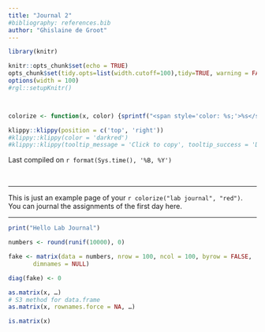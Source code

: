 ```yaml
---
title: "Journal 2"
#bibliography: references.bib
author: "Ghislaine de Groot"
---
```




```r
library(knitr)

knitr::opts_chunk$set(echo = TRUE)
opts_chunk$set(tidy.opts=list(width.cutoff=100),tidy=TRUE, warning = FALSE, message = FALSE,comment = "#>", cache=TRUE, class.source=c("test"), class.output=c("test2"))
options(width = 100)
#rgl::setupKnitr()



colorize <- function(x, color) {sprintf("<span style='color: %s;'>%s</span>", color, x) }

```

```r
klippy::klippy(position = c('top', 'right'))
#klippy::klippy(color = 'darkred')
#klippy::klippy(tooltip_message = 'Click to copy', tooltip_success = 'Done')
```

Last compiled on `r format(Sys.time(), '%B, %Y')`

<br>

----
  
This is just an example page of your `r colorize("lab journal", "red")`.
You can journal the assignments of the first day here.
  

----



```r
print("Hello Lab Journal")
```

```r



numbers <- round(runif(10000), 0)

fake <- matrix(data = numbers, nrow = 100, ncol = 100, byrow = FALSE,
       dimnames = NULL)

diag(fake) <- 0

as.matrix(x, …)
# S3 method for data.frame
as.matrix(x, rownames.force = NA, …)

is.matrix(x)
```

```r



```

